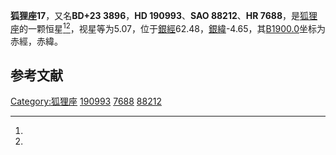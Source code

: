 {{Starbox begin
| name = 狐狸座17
}}
{{Starbox observe
| epoch = [[J2000.0|J2000.0]]
| constell = [[狐狸座|狐狸座]]<ref name=SIMBAD>{{cite web
 | url=http://simbad.u-strasbg.fr/simbad/sim-id?Ident=HR+7688
 | title=Pulsating variable Star
 | publisher=Centre de Données astronomiques de Strasbourg
 | work=SIMBAD
 | accessdate=2012-07-13
 | archive-date=2020-08-14
 | archive-url=https://web.archive.org/web/20200814182138/http://simbad.u-strasbg.fr/simbad/sim-id?Ident=HR+7688
 | dead-url=no
 }}</ref><ref name=DATA>{{cite web
 | url=http://vizier.u-strasbg.fr/viz-bin/VizieR-5?-out.add=.&-source=5050&-corr=PK=HR&-out.max=9999&HR=7688
 | title=VizieR Detailed Page
 | accessdate=2012-07-13
 | archive-date=2020-08-14
 | archive-url=https://web.archive.org/web/20200814182142/http://vizier.u-strasbg.fr/viz-bin/VizieR-5?-out.add=.&-source=5050&-corr=PK%3DHR&-out.max=9999&HR=7688
 | dead-url=no
 }}</ref>
| 星官 = 
| ra = {{RA|20|6|53.4}}<ref name=SIMBAD /><ref name=DATA />
| dec = {{DEC|+23|36|52}}<ref name=SIMBAD /><ref name=DATA />
| appmag_v = 5.07<ref name=SIMBAD /><ref name=DATA />
}}
{{Starbox character
| class = B3V<ref name=SIMBAD /><ref name=DATA />
| b-v = -0.18<ref name=SIMBAD /><ref name=DATA />
| u-b = -0.67<ref name=SIMBAD /><ref name=DATA />
| r-i = <ref name=SIMBAD /><ref name=DATA />
| variable = 
}}
{{Starbox astrometry
| radial_v = -0.67
| prop_mo_ra = -5
| parallax = 
| p_error = 
}}
{{Starbox catalog
| names =BD+23 3896，[[SAO星表|SAO]] 88212，[[HD星表|HD]] 190993，[[HR星表|HR]] 7688}}
{{Starbox reference |Simbad=HR+7688}}
{{Starbox end}}

'''狐狸座17'''，又名'''BD+23 3896'''，'''HD 190993'''、'''SAO 88212'''、'''HR 7688'''，是[[狐狸座|狐狸座]]的一颗恒星<ref name=SIMBAD /><ref name=DATA />，视星等为5.07，位于[[銀道座標系|銀經]]62.48，[[銀道座標系|銀緯]]-4.65，其[[B1900.0|B1900.0]]坐标为赤經{{RA|20|2|35.5}}，赤緯{{DEC|+23|-4.65|34}}。

== 参考文献 ==
{{reflist}}

{{star-stub}}

{{狐狸座恒星}}
{{星官|左旗|9|30}}
[[Category:狐狸座|Category:狐狸座]]
[[Category:HD和HDE天體|190993]]
[[Category:HR天體|7688]]
[[Category:SAO天體|88212]]